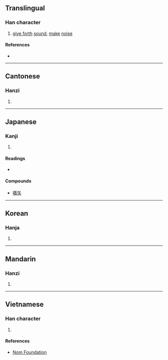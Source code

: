 {{character info/new}}
==Translingual==

===Han character===
{{Han char|rn=30|rad=口|as=14|sn=17|four=64027|canj=RTYB|ids=⿰口蒿}}

# [[give forth]] [[sound]], [[make]] [[noise]]

====References====
* {{Han ref|kx=0211.360|dkj=04458|dj=0434.280|hdz=10688.100|uh=5686|ud=22150|bh=ECC3|bd=60611}}

----

==Cantonese==

===Hanzi===
{{yue-hanzi|jyut=|y=hou1}}

# {{defn|lang=yue|sort=口14}}

----

==Japanese==

===Kanji===
{{ja-kanji|grade=|rs=口14}}

# {{defn|lang=ja|sort=口14}}

====Readings====
* {{ja-readings
|goon=きょう<けう
|kanon=こう<かう
|kun=さけ-ぶ
}}

====Compounds====
* [[嚆矢]]

----

==Korean==

===Hanja===
{{ko-hanja|hangeul=효|rv=hyo|mr=hyo}}

# {{defn|lang=ko|sort=口14}}

----

==Mandarin==

===Hanzi===
{{cmn-hanzi|pin=[[hāo]] ([[hao1]])|wg=hao<sup>1</sup>}}

# {{defn|lang=cmn|sort=口14}}

----

==Vietnamese==

===Han character===
{{vi-hantu|[[hau]], [[hao]]|rs=口14}}

# {{defn|lang=vi|sort=口14}}

====References====
* [http://nomfoundation.org/common/nom_details.php?codepoint=5686 Nom Foundation]